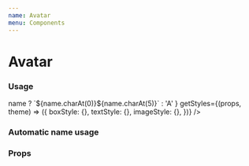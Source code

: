 ```yaml
---
name: Avatar
menu: Components
---
```



# Avatar

### Usage

<Playground>
  <Avatar
    name="Bill Gates"
    source={{ uri: 'https://picsum.photos/200/200' }}
    size={40}
    isSolid={false}
    color="automatic"
    getInitials={(name, fallback) =>
      name ? `${name.charAt(0)}${name.charAt(5)}` : 'A'
    }
    getStyles={(props, theme) => ({
      boxStyle: {},
      textStyle: {},
      imageStyle: {},
    })}
  />
</Playground>

### Automatic name usage

<Playground>
  <Avatar name="Bill Gates" />
</Playground>

### Props

<Props of={Avatar} />
